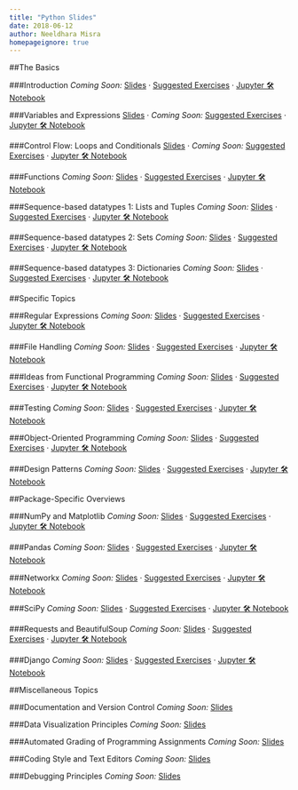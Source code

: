 ```yaml
---
title: "Python Slides"
date: 2018-06-12
author: Neeldhara Misra
homepageignore: true
---
```


##The Basics

###Introduction
_Coming Soon:_ [Slides](#) · [Suggested Exercises](#) · [Jupyter 🛠 Notebook](#)

###Variables and Expressions
[Slides](/slides/Lec01.html) · _Coming Soon:_ [Suggested Exercises](#) · [Jupyter 🛠 Notebook](#)

###Control Flow: Loops and Conditionals
[Slides](/slides/Lec02.html) · _Coming Soon:_ [Suggested Exercises](#) · [Jupyter 🛠 Notebook](#)

###Functions
 _Coming Soon:_ [Slides](#) · [Suggested Exercises](#) · [Jupyter 🛠 Notebook](#)

###Sequence-based datatypes 1: Lists and Tuples
 _Coming Soon:_ [Slides](#) · [Suggested Exercises](#) · [Jupyter 🛠 Notebook](#)

###Sequence-based datatypes 2: Sets
 _Coming Soon:_ [Slides](#) · [Suggested Exercises](#) · [Jupyter 🛠 Notebook](#)

###Sequence-based datatypes 3: Dictionaries
 _Coming Soon:_ [Slides](#) · [Suggested Exercises](#) · [Jupyter 🛠 Notebook](#)


##Specific Topics

###Regular Expressions
_Coming Soon:_ [Slides](#) · [Suggested Exercises](#) · [Jupyter 🛠 Notebook](#)

###File Handling
_Coming Soon:_ [Slides](#) · [Suggested Exercises](#) · [Jupyter 🛠 Notebook](#)

###Ideas from Functional Programming
_Coming Soon:_ [Slides](#) · [Suggested Exercises](#) · [Jupyter 🛠 Notebook](#)

###Testing
_Coming Soon:_ [Slides](#) · [Suggested Exercises](#) · [Jupyter 🛠 Notebook](#)

###Object-Oriented Programming
_Coming Soon:_ [Slides](#) · [Suggested Exercises](#) · [Jupyter 🛠 Notebook](#)

###Design Patterns
_Coming Soon:_ [Slides](#) · [Suggested Exercises](#) · [Jupyter 🛠 Notebook](#)

##Package-Specific Overviews

###NumPy and Matplotlib
_Coming Soon:_ [Slides](#) · [Suggested Exercises](#) · [Jupyter 🛠 Notebook](#)

###Pandas
_Coming Soon:_ [Slides](#) · [Suggested Exercises](#) · [Jupyter 🛠 Notebook](#)

###Networkx
_Coming Soon:_ [Slides](#) · [Suggested Exercises](#) · [Jupyter 🛠 Notebook](#)

###SciPy
_Coming Soon:_ [Slides](#) · [Suggested Exercises](#) · [Jupyter 🛠 Notebook](#)

###Requests and BeautifulSoup
_Coming Soon:_ [Slides](#) · [Suggested Exercises](#) · [Jupyter 🛠 Notebook](#)

###Django
_Coming Soon:_ [Slides](#) · [Suggested Exercises](#) · [Jupyter 🛠 Notebook](#)

##Miscellaneous Topics

###Documentation and Version Control
_Coming Soon:_ [Slides](#)

###Data Visualization Principles
_Coming Soon:_ [Slides](#)

###Automated Grading of Programming Assignments
_Coming Soon:_ [Slides](#)

###Coding Style and Text Editors
_Coming Soon:_ [Slides](#)

###Debugging Principles
_Coming Soon:_ [Slides](#)
